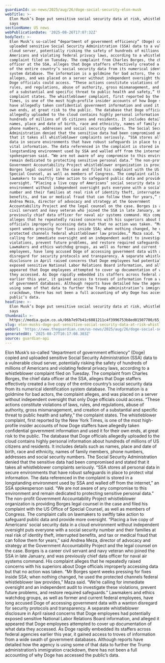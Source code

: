 ```yaml
---
guardianId: us-news/2025/aug/26/doge-social-security-elon-musk
webTitle: >-
  Elon Musk’s Doge put sensitive social security data at risk, whistleblower
  says
sectionName: US news
webPublicationDate: '2025-08-26T17:07:32Z'
bodyText: >-
  Elon Musk’s so-called “department of government efficiency” (Doge) copied and
  uploaded sensitive Social Security Administration (SSA) data to a vulnerable
  cloud server, potentially risking the safety of hundreds of millions of
  Americans and violating federal privacy laws, according to a whistleblower
  complaint filed on Tuesday. The complaint from Charles Borges, the chief data
  officer at the SSA, alleges that Doge staffers effectively created a live copy
  of the entire country’s social security data from its numerical identification
  system database. The information is a goldmine for bad actors, the complaint
  alleges, and was placed on a server without independent oversight that only
  Doge officials could access. “These actions constitute violations of laws,
  rules, and regulations, abuse of authority, gross mismanagement, and creation
  of a substantial and specific threat to public health and safety,” the
  complaint states. The whistleblower complaint, first reported by the New York
  Times, is one of the most high-profile insider accounts of how Doge staffers
  have allegedly taken confidential government information and used it for their
  own ends, at great risk to the public. The database that Doge officials
  allegedly uploaded to the cloud contains highly personal information about
  hundreds of millions of US citizens and residents. It includes details such as
  names, place and date of birth, race and ethnicity, names of family members,
  phone numbers, addresses and social security numbers. The Social Security
  Administration denied that the sensitive data had been compromised and stated
  that it takes all whistleblower complaints seriously. “SSA stores all personal
  data in secure environments that have robust safeguards in place to protect
  vital information. The data referenced in the complaint is stored in a
  longstanding environment used by SSA and walled off from the internet,” an SSA
  spokesperson said. “We are not aware of any compromise to this environment and
  remain dedicated to protecting sensitive personal data.” The non-profit
  Government Accountability Project whistleblower organization is providing
  Borges legal counsel in the case and filed his complaint with the US Office of
  Special Counsel, as well as members of Congress. The complaint calls on
  lawmakers to swiftly take action to safeguard public data and provide more
  oversight. “Placing a live copy of Americans’ social security data in a cloud
  environment without independent oversight puts everyone with a social security
  number and their families at real risk of identity theft, interrupted
  benefits, and tax or medical fraud that can follow them for years,” said
  Andrea Meza, director of advocacy and strategy at the Government
  Accountability Project and the legal counsel on the case. Borges is a career
  civil servant and navy veteran who joined the SSA in late January, and was
  previously chief data officer for naval air systems command. His complaint
  alleges that he repeatedly raised concerns with his superiors about Doge
  officials improperly accessing data but that no action was taken. “Mr Borges
  spent weeks pressing for fixes inside SSA; when nothing changed, he used the
  protected channels federal whistleblower law provides,” Maza said. “We’re
  calling for immediate oversight and an independent audit to investigate these
  violations, prevent future problems, and restore required safeguards.”
  Lawmakers and ethics watchdog groups, as well as former and current federal
  employees, have long accused Doge of accessing government data with a wanton
  disregard for security protocols and transparency. A separate whistleblower
  disclosure in April raised concerns that Doge employees had potentially
  exposed sensitive National Labor Relations Board information, and alleged it
  appeared that Doge employees attempted to cover up documentation of what data
  they accessed. As Doge rapidly embedded its staffers across federal agencies
  earlier this year, it gained access to troves of information from a wide swath
  of government databases. Although reports have detailed how the agency is
  using some of that data to further the Trump administration’s immigration
  crackdown, there has not been a full accounting of why Doge has accessed the
  public’s data.
headline: >-
  Elon Musk’s Doge put sensitive social security data at risk, whistleblower
  says
thumbnail: >-
  https://media.guim.co.uk/06b7e97b41c6081211c4f3996753b8ed01507700/65_0_5974_4780/500.jpg
slug: elon-musks-doge-put-sensitive-social-security-data-at-risk-whistleblower-says
webUrl: 'https://www.theguardian.com/us-news/2025/aug/26/doge-social-security-elon-musk'
generatedAt: '2025-08-27T10:17:08.303Z'
source: guardian-api
---
```

Elon Musk’s so-called “department of government efficiency” (Doge) copied and uploaded sensitive Social Security Administration (SSA) data to a vulnerable cloud server, potentially risking the safety of hundreds of millions of Americans and violating federal privacy laws, according to a whistleblower complaint filed on Tuesday. The complaint from Charles Borges, the chief data officer at the SSA, alleges that Doge staffers effectively created a live copy of the entire country’s social security data from its numerical identification system database. The information is a goldmine for bad actors, the complaint alleges, and was placed on a server without independent oversight that only Doge officials could access. “These actions constitute violations of laws, rules, and regulations, abuse of authority, gross mismanagement, and creation of a substantial and specific threat to public health and safety,” the complaint states. The whistleblower complaint, first reported by the New York Times, is one of the most high-profile insider accounts of how Doge staffers have allegedly taken confidential government information and used it for their own ends, at great risk to the public. The database that Doge officials allegedly uploaded to the cloud contains highly personal information about hundreds of millions of US citizens and residents. It includes details such as names, place and date of birth, race and ethnicity, names of family members, phone numbers, addresses and social security numbers. The Social Security Administration denied that the sensitive data had been compromised and stated that it takes all whistleblower complaints seriously. “SSA stores all personal data in secure environments that have robust safeguards in place to protect vital information. The data referenced in the complaint is stored in a longstanding environment used by SSA and walled off from the internet,” an SSA spokesperson said. “We are not aware of any compromise to this environment and remain dedicated to protecting sensitive personal data.” The non-profit Government Accountability Project whistleblower organization is providing Borges legal counsel in the case and filed his complaint with the US Office of Special Counsel, as well as members of Congress. The complaint calls on lawmakers to swiftly take action to safeguard public data and provide more oversight. “Placing a live copy of Americans’ social security data in a cloud environment without independent oversight puts everyone with a social security number and their families at real risk of identity theft, interrupted benefits, and tax or medical fraud that can follow them for years,” said Andrea Meza, director of advocacy and strategy at the Government Accountability Project and the legal counsel on the case. Borges is a career civil servant and navy veteran who joined the SSA in late January, and was previously chief data officer for naval air systems command. His complaint alleges that he repeatedly raised concerns with his superiors about Doge officials improperly accessing data but that no action was taken. “Mr Borges spent weeks pressing for fixes inside SSA; when nothing changed, he used the protected channels federal whistleblower law provides,” Maza said. “We’re calling for immediate oversight and an independent audit to investigate these violations, prevent future problems, and restore required safeguards.” Lawmakers and ethics watchdog groups, as well as former and current federal employees, have long accused Doge of accessing government data with a wanton disregard for security protocols and transparency. A separate whistleblower disclosure in April raised concerns that Doge employees had potentially exposed sensitive National Labor Relations Board information, and alleged it appeared that Doge employees attempted to cover up documentation of what data they accessed. As Doge rapidly embedded its staffers across federal agencies earlier this year, it gained access to troves of information from a wide swath of government databases. Although reports have detailed how the agency is using some of that data to further the Trump administration’s immigration crackdown, there has not been a full accounting of why Doge has accessed the public’s data.
